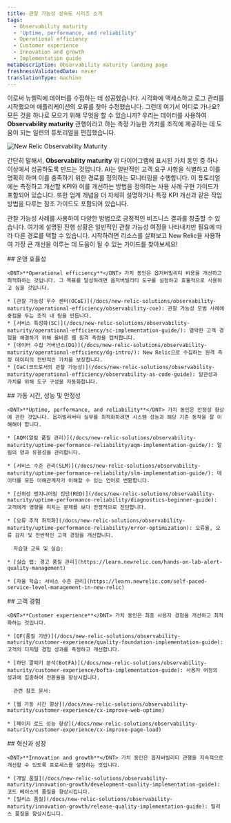 ```yaml
---
title: 관찰 가능성 성숙도 시리즈 소개
tags:
  - Observability maturity
  - 'Uptime, performance, and reliability'
  - Operational efficiency
  - Customer experience
  - Innovation and growth
  - Implementation guide
metaDescription: Observability maturity landing page
freshnessValidatedDate: never
translationType: machine
---
```


이로써 뉴렐릭에 데이터를 수집하는 데 성공했습니다. 시각화에 액세스하고 로그 관리를 시작했으며 애플리케이션의 오류를 찾아 수정했습니다. 그런데 여기서 어디로 가나요? 모든 것을 하나로 모으기 위해 무엇을 할 수 있습니까? 우리는 데이터를 사용하여 <DNT>**Observability maturity**</DNT> 관행이라고 하는 측정 가능한 가치를 조직에 제공하는 데 도움이 되는 일련의 튜토리얼을 편집했습니다.

<img
  title="New Relic Observability Maturity"
  alt="New Relic Observability Maturity"
  src="/images/observability-maturity_diagram_oma-v-drivers.webp"
/>

간단히 말해서, <DNT>**Observability maturity**</DNT> 위 다이어그램에 표시된 가치 동인 중 하나 이상에서 성공하도록 만드는 것입니다. AI는 일반적인 고객 요구 사항을 식별하고 이를 명확히 하며 이를 충족하기 위한 경로를 정의하는 모니터링을 수행합니다. 이 튜토리얼에는 측정하고 개선할 KPI와 이를 개선하는 방법을 정의하는 사용 사례 구현 가이드가 포함되어 있습니다. 또한 업계 개념을 더 자세히 설명하거나 특정 KPI 개선과 같은 작업 방법을 다루는 참조 가이드도 포함되어 있습니다.

관찰 가능성 사례를 사용하여 다양한 방법으로 긍정적인 비즈니스 결과를 창출할 수 있습니다. 여기에 설명된 진행 상황은 일반적인 관찰 가능성 여정을 나타내지만 필요에 따라 다른 경로를 택할 수 있습니다. 시작하려면 리소스를 살펴보고 New Relic을 사용하여 가장 큰 개선을 이루는 데 도움이 될 수 있는 가이드를 찾아보세요!

<Steps>
  <Step>
    ## 운영 효율성

    <DNT>**Operational efficiency**</DNT> 가치 동인은 옵저버빌리티 비용을 개선하고 최적화하는 것입니다. 그 목표를 달성하려면 옵저버빌리티 도구를 설정하고 효율적으로 사용하고 싶을 것입니다.

    * [관찰 가능성 우수 센터(OCoE)](/docs/new-relic-solutions/observability-maturity/operational-efficiency/observability-coe): 관찰 가능성 모범 사례에 중점을 두는 조직 내 팀을 만듭니다.
    * [서비스 특성화(SC)](/docs/new-relic-solutions/observability-maturity/operational-efficiency/sc-implementation-guide/): 열악한 고객 경험을 해결하기 위해 올바른 웹 원격 측정을 캡처합니다.
    * [데이터 수집 거버넌스(DG)](/docs/new-relic-solutions/observability-maturity/operational-efficiency/dg-intro/): New Relic으로 수집하는 원격 측정 데이터의 전반적인 가치를 보장합니다.
    * [OaC(코드로서의 관찰 가능성)](/docs/new-relic-solutions/observability-maturity/operational-efficiency/observability-as-code-guide): 일관성과 가치를 위해 도구 구성을 자동화합니다.
  </Step>

  <Step>
    ## 가동 시간, 성능 및 안정성

    <DNT>**Uptime, performance, and reliability**</DNT> 가치 동인은 안정성 향상에 관한 것입니다. 옵저빌리버티 실무를 최적화하려면 시스템 성능과 해당 기준 동작을 잘 이해해야 합니다.

    * [AQM(알림 품질 관리)](/docs/new-relic-solutions/observability-maturity/uptime-performance-reliability/aqm-implementation-guide/): 알림의 양과 유용성을 관리합니다.

    * [서비스 수준 관리(SLM)](/docs/new-relic-solutions/observability-maturity/uptime-performance-reliability/slm-implementation-guide/): 데이터를 모든 이해관계자가 이해할 수 있는 언어로 변환합니다.

    * [신뢰성 엔지니어링 진단(RED)](/docs/new-relic-solutions/observability-maturity/uptime-performance-reliability/diagnostics-beginner-guide): 고객에게 영향을 미치는 문제를 보다 안정적으로 진단합니다.

    * [오류 추적 최적화](/docs/new-relic-solutions/observability-maturity/uptime-performance-reliability/error-optimization): 오류율, 오류 감지 및 전반적인 고객 경험을 개선합니다.

      자습형 교육 및 실습:

    * [실습 랩: 경고 품질 관리](https://learn.newrelic.com/hands-on-lab-alert-quality-management)

    * [자율 학습: 서비스 수준 관리](https://learn.newrelic.com/self-paced-service-level-management-in-new-relic)
  </Step>

  <Step>
    ## 고객 경험

    <DNT>**Customer experience**</DNT> 가치 동인은 최종 사용자 경험을 개선하고 최적화하는 것입니다.

    * [QF(품질 기반)](/docs/new-relic-solutions/observability-maturity/customer-experience/quality-foundation-implementation-guide): 고객의 디지털 경험 성과를 측정하고 개선합니다.

    * [하단 깔때기 분석(BotFA)](/docs/new-relic-solutions/observability-maturity/customer-experience/bofta-implementation-guide): 사용자 여정의 성과에 집중하여 전환율을 향상시킵니다.

      관련 참조 문서:

    * [웹 가동 시간 향상](/docs/new-relic-solutions/observability-maturity/customer-experience/cx-improve-web-uptime)

    * [페이지 로드 성능 향상](/docs/new-relic-solutions/observability-maturity/customer-experience/cx-improve-page-load)
  </Step>

  <Step>
    ## 혁신과 성장

    <DNT>**Innovation and growth**</DNT> 가치 동인은 옵저버빌리티 관행을 지속적으로 개선할 수 있도록 프로세스를 설정하는 것입니다.

    * [개발 품질](/docs/new-relic-solutions/observability-maturity/innovation-growth/development-quality-implementation-guide): 코드 베이스의 품질을 향상시킵니다.
    * [릴리스 품질](/docs/new-relic-solutions/observability-maturity/innovation-growth/release-quality-implementation-guide): 릴리스 품질을 향상시킵니다.
  </Step>
</Steps>
